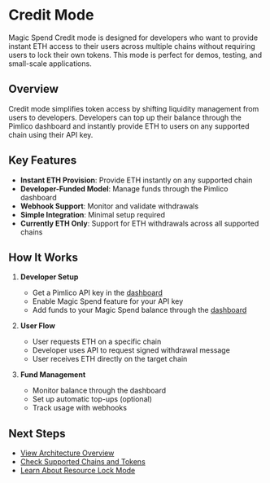 # Credit Mode

Magic Spend Credit mode is designed for developers who want to provide instant ETH access to their users across multiple chains without requiring users to lock their own tokens. This mode is perfect for demos, testing, and small-scale applications.

## Overview

Credit mode simplifies token access by shifting liquidity management from users to developers. Developers can top up their balance through the Pimlico dashboard and instantly provide ETH to users on any supported chain using their API key.

## Key Features

- **Instant ETH Provision**: Provide ETH instantly on any supported chain
- **Developer-Funded Model**: Manage funds through the Pimlico dashboard
- **Webhook Support**: Monitor and validate withdrawals
- **Simple Integration**: Minimal setup required
- **Currently ETH Only**: Support for ETH withdrawals across all supported chains

## How It Works

1. **Developer Setup**
   - Get a Pimlico API key in the [dashboard](https://dashboard.pimlico.io/apikeys)
   - Enable Magic Spend feature for your API key
   - Add funds to your Magic Spend balance through the [dashboard](https://dashboard.pimlico.io/billing/payment-methods)

2. **User Flow**
   - User requests ETH on a specific chain
   - Developer uses API to request signed withdrawal message
   - User receives ETH directly on the target chain

3. **Fund Management**
   - Monitor balance through the dashboard
   - Set up automatic top-ups (optional)
   - Track usage with webhooks

## Next Steps

- [View Architecture Overview](/infra/magic-spend/architecture)
- [Check Supported Chains and Tokens](/infra/magic-spend/supported-chains-and-tokens)
- [Learn About Resource Lock Mode](/infra/magic-spend/modes/resource-lock) 